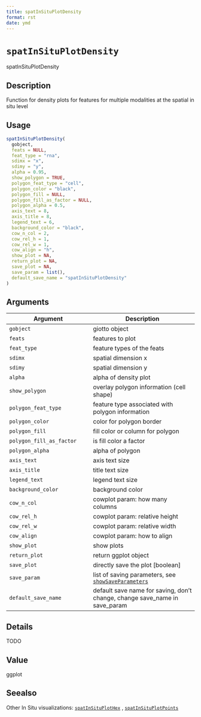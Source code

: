 ```yaml
--- 
title: spatInSituPlotDensity 
format: rst 
date: ymd 
--- 
```

# `spatInSituPlotDensity`

spatInSituPlotDensity


## Description

Function for density plots for features for multiple modalities at the spatial in situ level


## Usage

```r
spatInSituPlotDensity(
  gobject,
  feats = NULL,
  feat_type = "rna",
  sdimx = "x",
  sdimy = "y",
  alpha = 0.95,
  show_polygon = TRUE,
  polygon_feat_type = "cell",
  polygon_color = "black",
  polygon_fill = NULL,
  polygon_fill_as_factor = NULL,
  polygon_alpha = 0.5,
  axis_text = 8,
  axis_title = 8,
  legend_text = 6,
  background_color = "black",
  cow_n_col = 2,
  cow_rel_h = 1,
  cow_rel_w = 1,
  cow_align = "h",
  show_plot = NA,
  return_plot = NA,
  save_plot = NA,
  save_param = list(),
  default_save_name = "spatInSituPlotDensity"
)
```


## Arguments

Argument      |Description
------------- |----------------
`gobject`     |     giotto object
`feats`     |     features to plot
`feat_type`     |     feature types of the feats
`sdimx`     |     spatial dimension x
`sdimy`     |     spatial dimension y
`alpha`     |     alpha of density plot
`show_polygon`     |     overlay polygon information (cell shape)
`polygon_feat_type`     |     feature type associated with polygon information
`polygon_color`     |     color for polygon border
`polygon_fill`     |     fill color or column for polygon
`polygon_fill_as_factor`     |     is fill color a factor
`polygon_alpha`     |     alpha of polygon
`axis_text`     |     axis text size
`axis_title`     |     title text size
`legend_text`     |     legend text size
`background_color`     |     background color
`cow_n_col`     |     cowplot param: how many columns
`cow_rel_h`     |     cowplot param: relative height
`cow_rel_w`     |     cowplot param: relative width
`cow_align`     |     cowplot param: how to align
`show_plot`     |     show plots
`return_plot`     |     return ggplot object
`save_plot`     |     directly save the plot [boolean]
`save_param`     |     list of saving parameters, see [`showSaveParameters`](#showsaveparameters)
`default_save_name`     |     default save name for saving, don't change, change save_name in save_param


## Details

TODO


## Value

ggplot


## Seealso

Other In Situ visualizations:
 [`spatInSituPlotHex`](#spatinsituplothex) ,
 [`spatInSituPlotPoints`](#spatinsituplotpoints)


